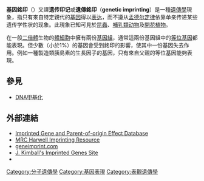 {{多個問題|
{{unreferenced|time=2011-02-15}}
{{expand|time=2011-02-15}}
}}
{{about|基因銘印|關於'''銘印'''的其他意義|銘印 (消歧義)}}

'''基因銘印'''（{{lang-en|Genomic imprinting}}）又譯'''遗传印记'''或'''遺傳銘印'''（'''genetic imprinting'''）是一種[[遺傳學|遺傳學]]現象，指只有來自特定親代的[[基因|基因]]得以[[基因表达|表达]]，而不遵从[[孟德尔定律|孟德尔定律]]依靠单亲传递某些遗传学性状的现象。此現象已知可見於[[昆蟲|昆蟲]]、[[哺乳類动物|哺乳類动物]]及[[開花植物|開花植物]]。

在一般[[二倍體|二倍體]]生物的[[體細胞|體細胞]]中擁有兩份[[基因組|基因組]]，通常這兩份基因組中的[[等位基因|等位基因]]都能表現。但少數（小於1%）的基因會受到銘印的影響，使其中一份基因失去作用。例如一種製造類胰島素的生長因子{{tsl|en|Insulin-like growth factor 2||IGF-2}}的基因，只有來自父親的等位基因能夠表現。

== 參見 ==
* [[DNA甲基化|DNA甲基化]]

== 外部連結 ==
* [http://igc.otago.ac.nz/  Imprinted Gene and Parent-of-origin Effect Database] {{Wayback|url=http://igc.otago.ac.nz/ |date=20200607162124 }}
* [https://web.archive.org/web/20070401232504/http://www.mgu.har.mrc.ac.uk/research/imprinting/ MRC Harwell Imprinting Resource]
* [http://geneimprint.com/ geneimprint.com] {{Wayback|url=http://geneimprint.com/ |date=20201126144435 }}
* [https://web.archive.org/web/20120627084815/http://users.rcn.com/jkimball.ma.ultranet/BiologyPages/I/Imprinting.html J. Kimball's Imprinted Genes Site]
* {{MeshName|Genomic+imprinting}}

{{Genetics-stub}}
{{基因表达}}
{{基因组印记}}
{{染色體異常}}

[[Category:分子遺傳學|Category:分子遺傳學]]
[[Category:基因表現|Category:基因表現]]
[[Category:表觀遺傳學|Category:表觀遺傳學]]